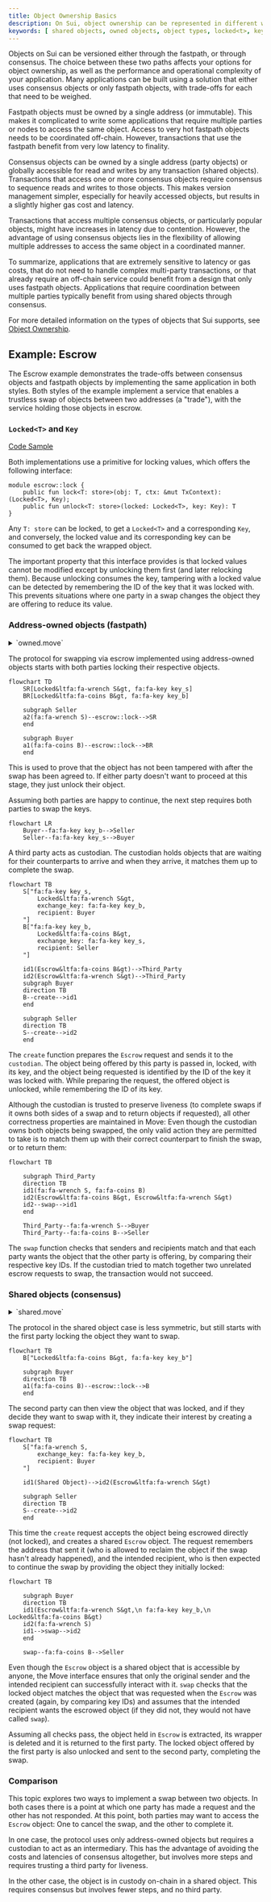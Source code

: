 ```yaml
---
title: Object Ownership Basics
description: On Sui, object ownership can be represented in different ways. Weigh the benefits of each to decide the best approach for your project.
keywords: [ shared objects, owned objects, object types, locked<t>, key, types of objects, shared, owned, address-owned ]
---
```


Objects on Sui can be versioned either through the fastpath, or through consensus. The choice between these two paths affects your options for object ownership, as well as the performance and operational complexity of your application. Many applications can be built using a solution that either uses consensus objects or only fastpath objects, with trade-offs for each that need to be weighed.

Fastpath objects must be owned by a single address (or immutable). This makes it complicated to write some applications that require multiple parties or nodes to access the same object. Access to very hot fastpath objects needs to be coordinated off-chain. However, transactions that use the fastpath benefit from very low latency to finality.

Consensus objects can be owned by a single address (party objects) or globally accessible for read and writes by any transaction (shared objects). Transactions that access one or more consensus objects require consensus to sequence reads and writes to those objects. This makes version management simpler, especially for heavily accessed objects, but results in a slightly higher gas cost and latency.

Transactions that access multiple consensus objects, or particularly popular objects, might have increases in latency due to contention. However, the advantage of using consensus objects lies in the flexibility of allowing multiple addresses to access the same object in a coordinated manner.

To summarize, applications that are extremely sensitive to latency or gas costs, that do not need to handle complex multi-party transactions, or that already require an off-chain service could benefit from a design that only uses fastpath objects. Applications that require coordination between multiple parties typically benefit from using shared objects through consensus.

For more detailed information on the types of objects that Sui supports, see [Object Ownership](/concepts/object-ownership.mdx).

## Example: Escrow

The Escrow example demonstrates the trade-offs between consensus objects and fastpath objects by implementing the same application in both styles. Both styles of the example implement a service that enables a trustless swap of objects between two addresses (a "trade"), with the service holding those objects in escrow.

### `Locked<T>` and `Key`

[Code Sample](https://github.com/MystenLabs/sui/blob/93e6b4845a481300ed4a56ab4ac61c5ccb6aa008/examples/move/escrow/sources/lock.move)

Both implementations use a primitive for locking values, which offers the following interface:

```move
module escrow::lock {
    public fun lock<T: store>(obj: T, ctx: &mut TxContext): (Locked<T>, Key);
    public fun unlock<T: store>(locked: Locked<T>, key: Key): T
}
```

Any `T: store` can be locked, to get a `Locked<T>` and a corresponding `Key`, and conversely, the locked value and its corresponding key can be consumed to get back the wrapped object.

The important property that this interface provides is that locked values cannot be modified except by unlocking them first (and later relocking them). Because unlocking consumes the key, tampering with a locked value can be detected by remembering the ID of the key that it was locked with. This prevents situations where one party in a swap changes the object they are offering to reduce its value.

### Address-owned objects (fastpath)

<details>
<summary>
`owned.move`
</summary>

<ImportContent source="examples/trading/contracts/escrow/sources/owned.move" mode="code" />

</details>

The protocol for swapping via escrow implemented using address-owned objects starts with both parties locking their respective objects. 

```mermaid
flowchart TD
    SR[Locked&ltfa:fa-wrench S&gt, fa:fa-key key_s]
    BR[Locked&ltfa:fa-coins B&gt, fa:fa-key key_b]

    subgraph Seller
    a2(fa:fa-wrench S)--escrow::lock-->SR
    end

    subgraph Buyer
    a1(fa:fa-coins B)--escrow::lock-->BR
    end
```

This is used to prove that the object has not been tampered with after the swap has been agreed to. If either party doesn't want to proceed at this stage, they just unlock their object.

Assuming both parties are happy to continue, the next step requires both parties to swap the keys.

```mermaid
flowchart LR
    Buyer--fa:fa-key key_b-->Seller
    Seller--fa:fa-key key_s-->Buyer
```

A third party acts as custodian. The custodian holds objects that are waiting for their counterparts to arrive and when they arrive, it matches them up to complete the swap.

<ImportContent source="examples/trading/contracts/escrow/sources/owned.move" mode="code" fun="create" noComments />

```mermaid
flowchart TB
    S["fa:fa-key key_s,
        Locked&ltfa:fa-wrench S&gt,
        exchange_key: fa:fa-key key_b,
        recipient: Buyer
    "]
    B["fa:fa-key key_b,
        Locked&ltfa:fa-coins B&gt,
        exchange_key: fa:fa-key key_s,
        recipient: Seller
    "]

    id1(Escrow&ltfa:fa-coins B&gt)-->Third_Party
    id2(Escrow&ltfa:fa-wrench S&gt)-->Third_Party
    subgraph Buyer
    direction TB
    B--create-->id1
    end

    subgraph Seller
    direction TB
    S--create-->id2
    end
```

The `create` function prepares the `Escrow` request and sends it to the `custodian`. The object being offered by this party is passed in, locked, with its key, and the object being requested is identified by the ID of the key it was locked with. While preparing the request, the offered object is unlocked, while remembering the ID of its key.

Although the custodian is trusted to preserve liveness (to complete swaps if it owns both sides of a swap and to return objects if requested), all other correctness properties are maintained in Move: Even though the custodian owns both objects being swapped, the only valid action they are permitted to take is to match them up with their correct counterpart to finish the swap, or to return them:

```mermaid
flowchart TB

    subgraph Third_Party
    direction TB
    id1(fa:fa-wrench S, fa:fa-coins B)
    id2(Escrow&ltfa:fa-coins B&gt, Escrow&ltfa:fa-wrench S&gt)
    id2--swap-->id1
    end

    Third_Party--fa:fa-wrench S-->Buyer
    Third_Party--fa:fa-coins B-->Seller
```

<ImportContent source="examples/trading/contracts/escrow/sources/owned.move" mode="code" fun="swap" />

The `swap` function checks that senders and recipients match and that each party wants the object that the other party is offering, by comparing their respective key IDs. If the custodian tried to match together two unrelated escrow requests to swap, the transaction would not succeed.

### Shared objects (consensus)

<details>
<summary>
`shared.move`
</summary>

<ImportContent source="examples/trading/contracts/escrow/sources/shared.move" mode="code" />

</details>

The protocol in the shared object case is less symmetric, but still starts with the first party locking the object they want to swap. 
```mermaid
flowchart TB
    B["Locked&ltfa:fa-coins B&gt, fa:fa-key key_b"]
        
    subgraph Buyer
    direction TB
    a1(fa:fa-coins B)--escrow::lock-->B
    end
```

The second party can then view the object that was locked, and if they decide they want to swap with it, they indicate their interest by creating a swap request:

```mermaid
flowchart TB
    S["fa:fa-wrench S,
        exchange_key: fa:fa-key key_b,
        recipient: Buyer
    "]

    id1(Shared Object)-->id2(Escrow&ltfa:fa-wrench S&gt)

    subgraph Seller
    direction TB
    S--create-->id2
    end
```

<ImportContent source="examples/trading/contracts/escrow/sources/shared.move" mode="code" fun="create" noComments />

This time the `create` request accepts the object being escrowed directly (not locked), and creates a shared `Escrow` object. The request remembers the address that sent it (who is allowed to reclaim the object if the swap hasn't already happened), and the intended recipient, who is then expected to continue the swap by providing the object they initially locked:

```mermaid
flowchart TB

    subgraph Buyer
    direction TB
    id1(Escrow&ltfa:fa-wrench S&gt,\n fa:fa-key key_b,\n Locked&ltfa:fa-coins B&gt)
    id2(fa:fa-wrench S)
    id1-->swap-->id2
    end

    swap--fa:fa-coins B-->Seller
```

<ImportContent source="examples/trading/contracts/escrow/sources/shared.move" mode="code" fun="swap" />


Even though the `Escrow` object is a shared object that is accessible by anyone, the Move interface ensures that only the original sender and the intended recipient can successfully interact with it. `swap` checks that the locked object matches the object that was requested when the `Escrow` was created (again, by comparing key IDs) and assumes that the intended recipient wants the escrowed object (if they did not, they would not have called `swap`).

Assuming all checks pass, the object held in `Escrow` is extracted, its wrapper is deleted and it is returned to the first party. The locked object offered by the first party is also unlocked and sent to the second party, completing the swap.

### Comparison

This topic explores two ways to implement a swap between two objects. In both cases there is a point at which one party has made a request and the other has not responded. At this point, both parties may want to access the `Escrow` object: One to cancel the swap, and the other to complete it.

In one case, the protocol uses only address-owned objects but requires a custodian to act as an intermediary. This has the advantage of avoiding the costs and latencies of consensus altogether, but involves more steps and requires trusting a third party for liveness.

In the other case, the object is in custody on-chain in a shared object. This requires consensus but involves fewer steps, and no third party.
